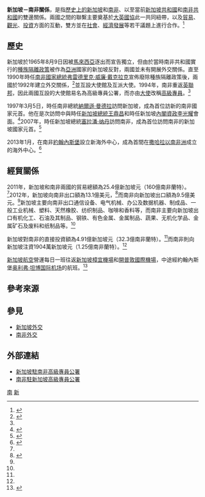 {{Infobox Bilateral relations|新加坡－南非|新加坡|南非| map =Singapore South Africa Locator.png |mission1=[[新加坡駐南非高級專員公署|新加坡駐南非高級專員公署]]|mission2=[[南非駐新加坡高級專員公署|南非駐新加坡高級專員公署]]|envoytitle1=[[新加坡駐南非高級專員列表|高級專員]]|envoy1=[[伯纳德·威廉·贝克|伯纳德·威廉·贝克]]|envoytitle2=[[南非駐新加坡高級專員列表|高級專員]]|envoy2=[[H·F·紐比尼|H·F·紐比尼]]}}
'''新加坡－南非關係'''，是指[[新加坡歷史|歷史上的新加坡]]和[[南非歷史|南非]]、以至當前[[新加坡共和國|新加坡共和國]]和[[南非共和國|南非共和國]]的雙邊關係。兩國之間的聯繫主要奠基於[[大英國協|大英國協]]此一共同紐帶，以及[[貿易|貿易]]、[[觀光|觀光]]、[[投資|投資]]方面的互動，雙方並在[[社會|社會]]、[[經濟發展|經濟發展]]等若干議題上進行合作。<ref name="diplomacy society">{{Cite web |title=South Africa and Singapore partnership continues to grow stronger |publisher=The Diplomacy Society |url=http://www.thediplomaticsociety.co.za/index.php/home/16-home/746-south-africa-and-singapore-partnership-continues-to-grow-stronger |author=Srimal Fernando |accessdate=2015-04-12 |archive-date=2019-06-09 |archive-url=https://web.archive.org/web/20190609094015/http://www.thediplomaticsociety.co.za/index.php/home/16-home/746-south-africa-and-singapore-partnership-continues-to-grow-stronger |dead-url=yes }}</ref>

==歷史==
新加坡於1965年8月9日因被[[馬來西亞|馬來西亞]]逐出而宣告獨立，但由於當時南非共和國實行的[[南非種族隔離|種族隔離政策]]被作為[[亞洲|亞洲]]國家的新加坡反對，兩國並未有開展外交關係。直至1990年時任[[南非總統|南非國家總統]][[弗雷德里克·威廉·戴克拉克|弗雷德里克·威廉·戴克拉克]]宣佈廢除種族隔離政策後，兩國於1992年建立外交關係，<ref name="Singapore (Republic of)">{{cite web |url=http://www.dfa.gov.za/foreign/bilateral/singapore.html |title=Singapore (Republic of) |accessdate=2015-04-10 |work=Department of International Relations and Cooperation, Republic of South Africa |publisher=Department of International Relations and Cooperation, Republic of South Africa |date= |archive-date=2016-05-15 |archive-url=https://web.archive.org/web/20160515025047/http://www.dfa.gov.za/foreign/bilateral/singapore.html |dead-url=no }}</ref>並互設大使館及互派大使。1994年，南非重返[[英聯邦|英聯邦]]，因此兩國互設的大使館易名為高級專員公署，而{{Link-en|使領館館長|Head of mission|館長}}亦由[[大使|大使]]改稱[[高級專員|高級專員]]。<ref name="Singapore (Republic of)" />

1997年3月5日，時任南非總統[[納爾遜·曼德拉|納爾遜·曼德拉]]訪問新加坡，成為首位訪新的南非國家元首。他在是次訪問中與時任[[新加坡總統|新加坡總統]][[王鼎昌|王鼎昌]]和時任新加坡[[內閣資政|內閣資政]][[李光耀|李光耀]]會面。<ref>{{cite video  |date=1997-03-05  |title=SINGAPORE: SOUTH AFRICA'S PRESIDENT NELSON MANDELA VISIT  |url=http://www.aparchive.com/metadata/SINGAPORE-SOUTH-AFRICA-S-PRESIDENT-NELSON-MANDELA-VISIT/6a2b6f23b1b1fac2710db6e6551ac65f?query=NELSON+MANDELA&current=3&orderBy=Relevance&hits=26&referrer=search&search=%2Fsearch%3Fquery%3DNELSON%2520MANDELA%26allFilters%3DGraca%2520Machel%3APeople%2CLifestyle%3ASubject%2CNelson%2520Mandela%3APeople&allFilters=Graca+Machel%3APeople%2CLifestyle%3ASubject%2CNelson+Mandela%3APeople&productType=IncludedProducts&page=1&b=1ac65f  |publisher=The Associated Press  |accessdate=2015-04-10  |archive-date=2020-10-12  |archive-url=https://web.archive.org/web/20201012164421/http://www.aparchive.com/metadata/SINGAPORE-SOUTH-AFRICA-S-PRESIDENT-NELSON-MANDELA-VISIT/6a2b6f23b1b1fac2710db6e6551ac65f?query=NELSON+MANDELA&current=3&orderBy=Relevance&hits=26&referrer=search&search=%2Fsearch%3Fquery%3DNELSON%2520MANDELA%26allFilters%3DGraca%2520Machel%3APeople%2CLifestyle%3ASubject%2CNelson%2520Mandela%3APeople&allFilters=Graca+Machel%3APeople%2CLifestyle%3ASubject%2CNelson+Mandela%3APeople&productType=IncludedProducts&page=1&b=1ac65f  |dead-url=no  }}</ref>2007年，時任新加坡總統[[塞拉潘·纳丹|塞拉潘·纳丹]]訪問南非，成為首位訪問南非的新加坡國家元首。<ref name="BILATERAL RELATIONS">{{cite web |url=http://www.dirco.gov.za/singapore/bilateral.html |title=BILATERAL RELATIONS |accessdate=2015-04-11 |work=South African High Commission, Singapore |publisher=South African High Commission, Singapore |date= |archive-date=2020-10-12 |archive-url=https://web.archive.org/web/20201012162417/http://www.dirco.gov.za/singapore/bilateral.html |dead-url=no }}</ref>

2013年1月，{{link-en|新加坡国际企业发展局|International Enterprise Singapore}}在南非[[約翰內斯堡|約翰內斯堡]]設立新海外中心，成為首間在[[撒哈拉以南非洲|撒哈拉以南非洲]]成立的海外中心。<ref>{{cite web |url=http://www.mfa.gov.sg/content/mfa/countries_and_region/africa.html |title=Africa |accessdate=2015-04-10 |work=Ministry of Foreign Affairs, Singapore |publisher=Ministry of Foreign Affairs, Singapore |date= |archive-date=2015-04-16 |archive-url=https://web.archive.org/web/20150416055138/http://www.mfa.gov.sg/content/mfa/countries_and_region/africa.html |dead-url=yes }}</ref>

==經貿關係==
{{Gallery
| File:Singapore exports to South Africa.svg|新加坡出口至南非的產品（2012年）
| File:South Africa exports to Singapore.svg|南非出口至新加坡的產品（2012年）}}
2011年，新加坡和南非兩國的貿易總額為25.4億新加坡元（160億南非蘭特）。<ref name="BILATERAL RELATIONS" />2012年，新加坡向南非出口額為13.1億美元，<ref name="What did Singapore export">{{cite web |url=http://atlas.cid.harvard.edu/explore/tree_map/export/sgp/zaf/show/2012/ |title=What did Singapore export to South Africa in 2012? |accessdate=2015-04-10 |work=Center for International Development of Harvard University |publisher=Center for International Development of Harvard University |date= |archive-date=2015-04-16 |archive-url=https://web.archive.org/web/20150416095853/http://atlas.cid.harvard.edu/explore/tree_map/export/sgp/zaf/show/2012/ |dead-url=no }}</ref>而南非向新加坡出口額為9.5億美元。<ref name="What did Singapore export"></ref>新加坡主要向南非出口通信设备、电气机械、办公及数据机器、制成品、一般工业机械、塑料、天然橡胶、纺织制品、咖啡和香料等，而南非主要向新加坡出口有机化工、石油及其制品、钢铁、有色金属、金属制品、蔬果、无机化学品、金属矿石及废料和纸制品等。<ref name="Singapore (Republic of)" />

新加坡對南非的直接投資額為4.91億新加坡元（32.3億南非蘭特）。<ref name="BILATERAL RELATIONS" />而南非則向新加坡注資1904萬新加坡元（1.25億南非蘭特）。<ref name="BILATERAL RELATIONS" />

[[新加坡航空|新加坡航空]]營運每日一班往返[[新加坡樟宜機場|新加坡樟宜機場]]和[[開普敦國際機場|開普敦國際機場]]，中途經約翰內斯堡[[奥利弗·坦博国际机场|奥利弗·坦博国际机场]]的航班。<ref>{{cite web|url=http://www.singaporeair.com/en_UK/plan-and-book/where-we-fly/|title=Where we fly|accessdate=2015-04-11|work=Singapore Airlines|publisher=Singapore Airlines|date=|archive-date=2011-05-25|archive-url=https://web.archive.org/web/20110525044956/http://www.singaporeair.com/en_UK/plan-and-book/where-we-fly/|dead-url=no}}</ref>

==參考來源==
{{reflist}}
==參見==
{{portal box|國際關係|新加坡}}
*[[新加坡外交|新加坡外交]]
*[[南非外交|南非外交]]

==外部連結==
*[http://www.mfa.gov.sg/content/mfa/overseasmission/pretoria.html 新加坡駐南非高級專員公署] {{Wayback|url=http://www.mfa.gov.sg/content/mfa/overseasmission/pretoria.html |date=20181113114324 }}
*[http://www.dirco.gov.za/singapore/index.html 南非駐新加坡高級專員公署] {{Wayback|url=http://www.dirco.gov.za/singapore/index.html |date=20210116120103 }}
{{新加坡外交}}
{{南非外交}}
[[Category:新加坡雙邊關係|南]]
[[Category:南非雙邊關係|新]]